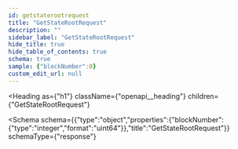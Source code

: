 ```yaml
---
id: getstaterootrequest
title: "GetStateRootRequest"
description: ""
sidebar_label: "GetStateRootRequest"
hide_title: true
hide_table_of_contents: true
schema: true
sample: {"blockNumber":0}
custom_edit_url: null
---
```



<Heading
  as={"h1"}
  className={"openapi__heading"}
  children={"GetStateRootRequest"}
>
</Heading>





<Schema
  schema={{"type":"object","properties":{"blockNumber":{"type":"integer","format":"uint64"}},"title":"GetStateRootRequest"}}
  schemaType={"response"}
>
  
</Schema>
            